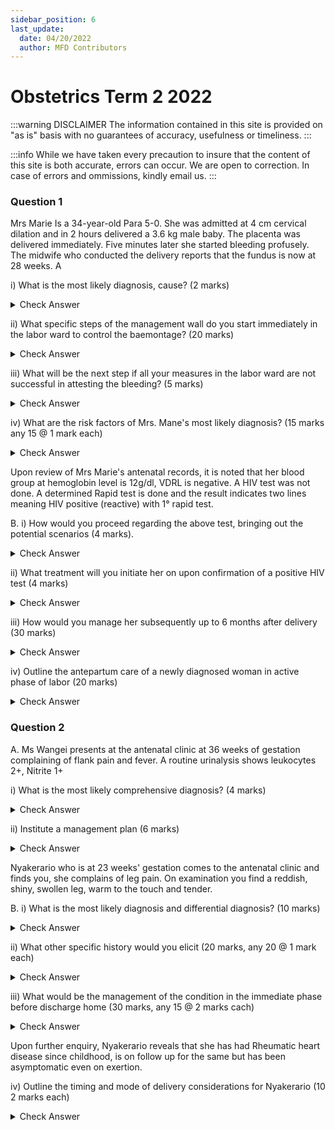```yaml
---
sidebar_position: 6
last_update:
  date: 04/20/2022
  author: MFD Contributors
---
```


# Obstetrics Term 2 2022

:::warning DISCLAIMER
The information contained in this site is provided on "as is" basis with no guarantees of accuracy, usefulness or timeliness.
:::

:::info
While we have taken every precaution to insure that the content of this site is both accurate, errors can occur. We are open to correction. In case of errors and ommissions, kindly email us.
:::

### Question 1

Mrs Marie Is a 34-year-old Para 5-0. She was admitted at 4 cm cervical dilation and in 2 hours delivered a 3.6 kg male baby. The placenta was delivered immediately. Five minutes later she started bleeding profusely. The midwife who conducted the delivery reports that the fundus is now at 28 weeks.
A 

i) What is the most likely diagnosis, cause? (2 marks)

<details>
<summary>Check Answer</summary>

</details>

ii) What specific steps of the management wall do you start immediately in the labor ward to control the baemontage? (20 marks)

<details>
<summary>Check Answer</summary>

</details>

iii) What will be the next step if all your measures in the labor ward are not successful in attesting the bleeding? (5 marks)

<details>
<summary>Check Answer</summary>

</details>

iv) What are the risk factors of Mrs. Mane's most likely diagnosis? (15 marks any 15 @ 1 mark each)

<details>
<summary>Check Answer</summary>

</details>

Upon review of Mrs Marie's antenatal records, it is noted that her blood group at hemoglobin level is 12g/dl, VDRL is negative. A HIV test was not done. A  determined Rapid test is done and the result indicates two lines meaning HIV positive (reactive) with 1° rapid test.


B. i) How would you proceed regarding the above test, bringing out the potential scenarios (4 marks). 

<details>
<summary>Check Answer</summary>

</details>

ii) What treatment will you initiate her on upon confirmation of a positive HIV test (4 marks) 

<details>
<summary>Check Answer</summary>

</details>

iii) How would you manage her subsequently up to 6 months after delivery (30 marks)

<details>
<summary>Check Answer</summary>

</details>

iv) Outline the antepartum care of a newly diagnosed woman in active phase of labor (20 marks)

<details>
<summary>Check Answer</summary>

</details>

### Question 2


A. Ms Wangei presents at the antenatal clinic at 36 weeks of gestation complaining of flank pain and fever. A routine urinalysis shows leukocytes 2+, Nitrite 1+


i) What is the most likely comprehensive diagnosis?  (4 marks)

<details>
<summary>Check Answer</summary>

</details>

ii) Institute a management plan (6 marks)

<details>
<summary>Check Answer</summary>

</details>

Nyakerario who is at 23 weeks' gestation comes to the antenatal clinic and finds you, she complains of leg pain. On examination you find a reddish, shiny, swollen leg, warm to the touch and tender.


B. i) What is the most likely diagnosis and differential diagnosis? (10 marks)

<details>
<summary>Check Answer</summary>

</details>

ii) What other specific history would you elicit (20 marks, any 20 @ 1 mark each)

<details>
<summary>Check Answer</summary>

</details>

iii) What would be the management of the condition in the immediate phase before discharge home (30 marks, any 15 @ 2 marks cach)

<details>
<summary>Check Answer</summary>

</details>

Upon further enquiry, Nyakerario reveals that she has had Rheumatic heart disease since childhood, is on follow up for the same but has been asymptomatic even on exertion.

iv) Outline the timing and mode of delivery considerations for Nyakerario (10 2 marks each)

<details>
<summary>Check Answer</summary>

</details>